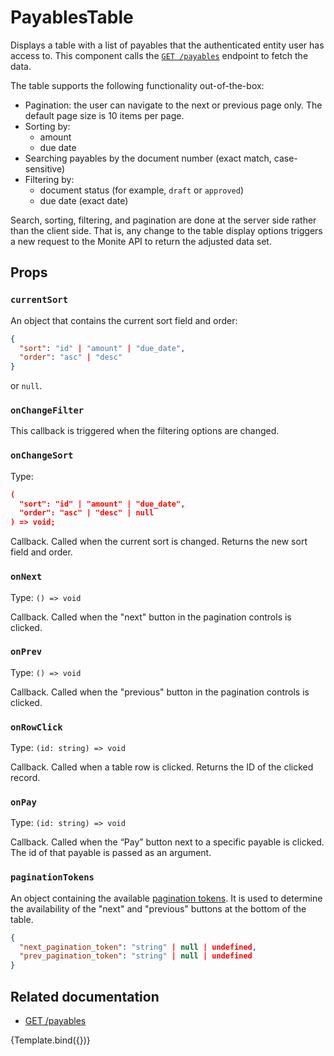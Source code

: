 
<Meta
  title="Payables/Payables — Table View"
  component={Table}
/>


# PayablesTable

Displays a table with a list of payables that the authenticated entity user has access to.
This component calls the [`GET /payables`](https://docs.monite.com/reference/get_payables_v1_payables_get) endpoint to fetch the data.

The table supports the following functionality out-of-the-box:
* Pagination: the user can navigate to the next or previous page only. The default page size is 10 items per page.
* Sorting by:
	* amount
	* due date
* Searching payables by the document number (exact match, case-sensitive)
* Filtering by:
	* document status (for example, `draft` or `approved`)
	* due date (exact date)

Search, sorting, filtering, and pagination are done at the server side rather than the client side.
That is, any change to the table display options triggers a new request to the Monite API to return the adjusted data set.

## Props

### `currentSort`

An object that contains the current sort field and order:
```json
{
  "sort": "id" | "amount" | "due_date",
  "order": "asc" | "desc"
}
```
or `null`.

### `onChangeFilter`
This callback is triggered when the filtering options are changed.

### `onChangeSort`

Type:
```json
(
  "sort": "id" | "amount" | "due_date",
  "order": "asc" | "desc" | null
) => void;
```

Callback. Called when the current sort is changed. Returns the new sort field and order.

### `onNext`
Type: `() => void`

Callback. Called when the "next" button in the pagination controls is clicked.

### `onPrev`
Type: `() => void`

Callback. Called when the "previous" button in the pagination controls is clicked.

### `onRowClick`
Type: `(id: string) => void`

Callback. Called when a table row is clicked. Returns the ID of the clicked record.

### `onPay`
Type: `(id: string) => void`

Callback. Called when the “Pay” button next to a specific payable is clicked. The id of that payable is passed as an argument.

### `paginationTokens`

An object containing the available [pagination tokens](https://docs.monite.com/reference/getting-started-with-monite-api#pagination-sorting-and-filtering).
It is used to determine the availability of the "next" and "previous" buttons at the bottom of the table.

```json
{
  "next_pagination_token": "string" | null | undefined,
  "prev_pagination_token": "string" | null | undefined
}
```

## Related documentation
* [GET /payables](https://docs.monite.com/reference/get_payables_v1_payables_get)


<Canvas>
  <Story
    name='Default'
    args={{
      onPay: action('onPay'),
      onRowClick: action('onRowClick'),
      onChangeSort: action('onChangeSort'),
      onChangeFilter: action('onChangeFilter')
    }}
  >
    {Template.bind({})}
  </Story>
</Canvas>
